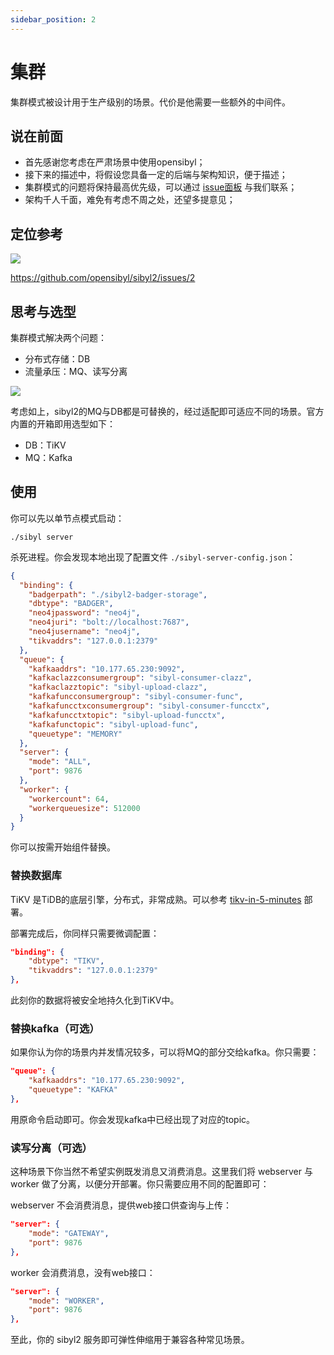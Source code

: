 ```yaml
---
sidebar_position: 2
---
```


# 集群

集群模式被设计用于生产级别的场景。代价是他需要一些额外的中间件。

## 说在前面

- 首先感谢您考虑在严肃场景中使用opensibyl；
- 接下来的描述中，将假设您具备一定的后端与架构知识，便于描述；
- 集群模式的问题将保持最高优先级，可以通过 [issue面板](https://github.com/opensibyl/sibyl2/issues) 与我们联系；
- 架构千人千面，难免有考虑不周之处，还望多提意见；

## 定位参考

![](https://user-images.githubusercontent.com/13421694/207398617-ee015eea-b9bd-4b57-8479-4c690246be17.png)

https://github.com/opensibyl/sibyl2/issues/2

## 思考与选型

集群模式解决两个问题：

- 分布式存储：DB
- 流量承压：MQ、读写分离

![](https://user-images.githubusercontent.com/13421694/207405128-d0f40bad-141d-46fb-a57f-78e3e38827b1.png)

考虑如上，sibyl2的MQ与DB都是可替换的，经过适配即可适应不同的场景。官方内置的开箱即用选型如下：

- DB：TiKV
- MQ：Kafka

## 使用

你可以先以单节点模式启动：

```
./sibyl server
```

杀死进程。你会发现本地出现了配置文件 `./sibyl-server-config.json`：

```json
{
  "binding": {
    "badgerpath": "./sibyl2-badger-storage",
    "dbtype": "BADGER",
    "neo4jpassword": "neo4j",
    "neo4juri": "bolt://localhost:7687",
    "neo4jusername": "neo4j",
    "tikvaddrs": "127.0.0.1:2379"
  },
  "queue": {
    "kafkaaddrs": "10.177.65.230:9092",
    "kafkaclazzconsumergroup": "sibyl-consumer-clazz",
    "kafkaclazztopic": "sibyl-upload-clazz",
    "kafkafuncconsumergroup": "sibyl-consumer-func",
    "kafkafuncctxconsumergroup": "sibyl-consumer-funcctx",
    "kafkafuncctxtopic": "sibyl-upload-funcctx",
    "kafkafunctopic": "sibyl-upload-func",
    "queuetype": "MEMORY"
  },
  "server": {
    "mode": "ALL",
    "port": 9876
  },
  "worker": {
    "workercount": 64,
    "workerqueuesize": 512000
  }
}
```

你可以按需开始组件替换。

### 替换数据库

TiKV 是TiDB的底层引擎，分布式，非常成熟。可以参考 [tikv-in-5-minutes](https://tikv.org/docs/dev/concepts/tikv-in-5-minutes/#set-up-a-local-tikv-cluster-with-the-default-options) 部署。

部署完成后，你同样只需要微调配置：

```json
"binding": {
    "dbtype": "TIKV",
    "tikvaddrs": "127.0.0.1:2379"
},
```

此刻你的数据将被安全地持久化到TiKV中。

### 替换kafka（可选）

如果你认为你的场景内并发情况较多，可以将MQ的部分交给kafka。你只需要：

```json
"queue": {
    "kafkaaddrs": "10.177.65.230:9092",
    "queuetype": "KAFKA"
},
```

用原命令启动即可。你会发现kafka中已经出现了对应的topic。

### 读写分离（可选）

这种场景下你当然不希望实例既发消息又消费消息。这里我们将 webserver 与 worker 做了分离，以便分开部署。你只需要应用不同的配置即可：

webserver 不会消费消息，提供web接口供查询与上传：

```json
"server": {
    "mode": "GATEWAY",
    "port": 9876
},
```

worker 会消费消息，没有web接口：

```json
"server": {
    "mode": "WORKER",
    "port": 9876
},
```

至此，你的 sibyl2 服务即可弹性伸缩用于兼容各种常见场景。
